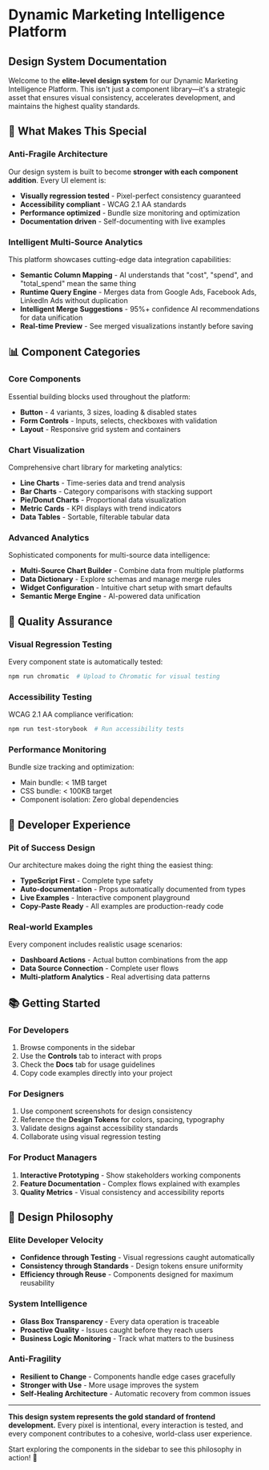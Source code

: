
<Meta title="Introduction/Welcome" />

# Dynamic Marketing Intelligence Platform
## Design System Documentation

Welcome to the **elite-level design system** for our Dynamic Marketing Intelligence Platform. This isn't just a component library—it's a strategic asset that ensures visual consistency, accelerates development, and maintains the highest quality standards.

## 🚀 What Makes This Special

### Anti-Fragile Architecture
Our design system is built to become **stronger with each component addition**. Every UI element is:
- **Visually regression tested** - Pixel-perfect consistency guaranteed
- **Accessibility compliant** - WCAG 2.1 AA standards
- **Performance optimized** - Bundle size monitoring and optimization
- **Documentation driven** - Self-documenting with live examples

### Intelligent Multi-Source Analytics
This platform showcases cutting-edge data integration capabilities:
- **Semantic Column Mapping** - AI understands that "cost", "spend", and "total_spend" mean the same thing
- **Runtime Query Engine** - Merges data from Google Ads, Facebook Ads, LinkedIn Ads without duplication
- **Intelligent Merge Suggestions** - 95%+ confidence AI recommendations for data unification
- **Real-time Preview** - See merged visualizations instantly before saving

## 📊 Component Categories

### Core Components
Essential building blocks used throughout the platform:
- **Button** - 4 variants, 3 sizes, loading & disabled states
- **Form Controls** - Inputs, selects, checkboxes with validation
- **Layout** - Responsive grid system and containers

### Chart Visualization
Comprehensive chart library for marketing analytics:
- **Line Charts** - Time-series data and trend analysis
- **Bar Charts** - Category comparisons with stacking support
- **Pie/Donut Charts** - Proportional data visualization
- **Metric Cards** - KPI displays with trend indicators
- **Data Tables** - Sortable, filterable tabular data

### Advanced Analytics
Sophisticated components for multi-source data intelligence:
- **Multi-Source Chart Builder** - Combine data from multiple platforms
- **Data Dictionary** - Explore schemas and manage merge rules
- **Widget Configuration** - Intuitive chart setup with smart defaults
- **Semantic Merge Engine** - AI-powered data unification

## 🔧 Quality Assurance

### Visual Regression Testing
Every component state is automatically tested:
```bash
npm run chromatic  # Upload to Chromatic for visual testing
```

### Accessibility Testing
WCAG 2.1 AA compliance verification:
```bash
npm run test-storybook  # Run accessibility tests
```

### Performance Monitoring
Bundle size tracking and optimization:
- Main bundle: < 1MB target
- CSS bundle: < 100KB target
- Component isolation: Zero global dependencies

## 🎯 Developer Experience

### Pit of Success Design
Our architecture makes doing the right thing the easiest thing:
- **TypeScript First** - Complete type safety
- **Auto-documentation** - Props automatically documented from types
- **Live Examples** - Interactive component playground
- **Copy-Paste Ready** - All examples are production-ready code

### Real-world Examples
Every component includes realistic usage scenarios:
- **Dashboard Actions** - Actual button combinations from the app
- **Data Source Connection** - Complete user flows
- **Multi-platform Analytics** - Real advertising data patterns

## 📚 Getting Started

### For Developers
1. Browse components in the sidebar
2. Use the **Controls** tab to interact with props
3. Check the **Docs** tab for usage guidelines
4. Copy code examples directly into your project

### For Designers
1. Use component screenshots for design consistency
2. Reference the **Design Tokens** for colors, spacing, typography
3. Validate designs against accessibility standards
4. Collaborate using visual regression testing

### For Product Managers
1. **Interactive Prototyping** - Show stakeholders working components
2. **Feature Documentation** - Complex flows explained with examples
3. **Quality Metrics** - Visual consistency and accessibility reports

## 🎨 Design Philosophy

### Elite Developer Velocity
- **Confidence through Testing** - Visual regressions caught automatically
- **Consistency through Standards** - Design tokens ensure uniformity
- **Efficiency through Reuse** - Components designed for maximum reusability

### System Intelligence
- **Glass Box Transparency** - Every data operation is traceable
- **Proactive Quality** - Issues caught before they reach users
- **Business Logic Monitoring** - Track what matters to the business

### Anti-Fragility
- **Resilient to Change** - Components handle edge cases gracefully
- **Stronger with Use** - More usage improves the system
- **Self-Healing Architecture** - Automatic recovery from common issues

---

**This design system represents the gold standard of frontend development.** Every pixel is intentional, every interaction is tested, and every component contributes to a cohesive, world-class user experience.

Start exploring the components in the sidebar to see this philosophy in action! 🚀